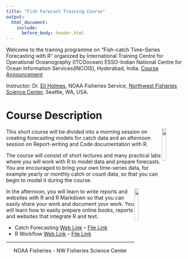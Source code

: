 ```yaml
---
title: "Fish Forecast Training Course"
output:
  html_document:
    include:
      before_body: header.html
---
```


Welcome to the training programme on "Fish-catch Time-Series Forecasting with R" organized by
International Training Centre for Operational Oceanography (ITCOocean)
ESSO-Indian National Centre for Ocean Information Services(INCOIS), Hyderabad, India. 
[Course Announcement](http://www.incois.gov.in/ITCOocean/ftsf.jsp)

Instructor: Dr. [Eli Holmes](https://eeholmes.github.io/), NOAA Fisheries Service, [Northwest Fisheries Science Center](https://www.nwfsc.noaa.gov/), Seattle, WA, USA.

# Course Description

<img style="float: right" src="images/fish-forecast.jpg" width=15%>

This short course will be divided into a morning session on creating forecasting models for catch data and an afternoon session on Report-writing and Code documentation with R.

The course will consist of short lectures and many practical labs where you will work with R to model data and prepare forecasts.  You are encouraged to bring your own time-series data, for example yearly or monthly catch or count data, so that you can begin to model it during the course.

<img style="float: right" src="images/tools-logo-transparent.png" width=15%>

In the afternoon, you will learn to write reports and websites with R and R Markdown so that you can easily share your work and document your work.  You will learn how to easily prepare online books, reports and websites that integrate R and text.

- Catch Forecasting [Web Link](https://fish-forecast.github.io/Catch-Forecasting-INCOIS/) -- [File Link](../Catch-Forecasting-INCOIS/index.html)
- R Workflow [Web Link](https://rverse-tutorials.github.io/RWorkflow-Workshop/) -- [File Link](../RWorkflow-Workshop/index.html)

<hr>


<div style="text-align: center">
<i class="fas fa-cubes"></i> NOAA Fisheries - NW Fisheries Science Center <i class="fas fa-cubes"></i>
</div>
